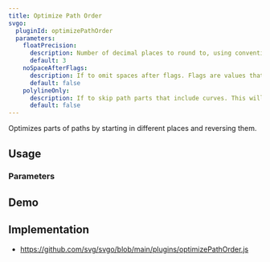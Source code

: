 ```yaml
---
title: Optimize Path Order
svgo:
  pluginId: optimizePathOrder
  parameters:
    floatPrecision:
      description: Number of decimal places to round to, using conventional rounding rules.
      default: 3
    noSpaceAfterFlags:
      description: If to omit spaces after flags. Flags are values that can only be <code>0</code> or <code>1</code> and are used by some path commands, namely <a href="https://developer.mozilla.org/docs/Web/SVG/Attribute/d#elliptical_arc_curve" target="_blank"><code>A</code> and <code>a</code></a>.
      default: false
    polylineOnly:
      description: If to skip path parts that include curves. This will speed up optimization but not get as good of a result.
      default: false
---
```


Optimizes parts of paths by starting in different places and reversing them.

## Usage

<PluginUsage />

### Parameters

<PluginParams />

## Demo

<PluginDemo />

## Implementation

- https://github.com/svg/svgo/blob/main/plugins/optimizePathOrder.js
